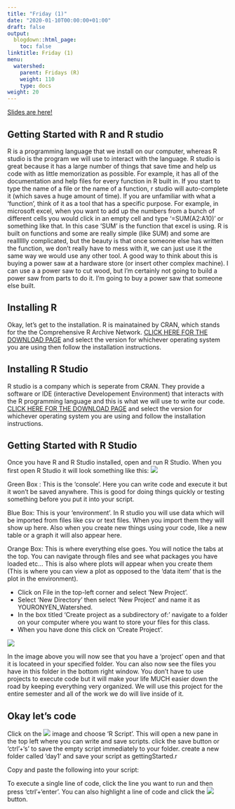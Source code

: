 ```yaml
---
title: "Friday (1)"
date: "2020-01-10T00:00:00+01:00"
draft: false
output:
  blogdown::html_page:
    toc: false
linktitle: Friday (1)
menu:
  watershed:
    parent: Fridays (R)
    weight: 110
    type: docs
weight: 20
---
```


[Slides are here!](https://amurraygeo.com/slides/watershed/RDay_1.html)

## Getting Started with R and R studio
R is a programming language that we install on our computer, whereas R studio is the program we will use to interact with the language. R studio is great because it has a large number of things that save time and help us code with as little memorization as possible. For example, it has all of the documentation and help files for every function in R built in. If you start to type the name of a file or the name of a function, r studio will auto-complete it (which saves a huge amount of time). If you are unfamiliar with what a 'function', think of it as a tool that has a specific purpose. For example, in microsoft excel, when you want to add up the numbers from a bunch of different cells you would click in an empty cell and type '=SUM(A2:A10)' or something like that. In this case 'SUM' is the function that excel is using. R is built on functions and some are really simple (like SUM) and some are realllllly complicated, but the beauty is that once someone else has written the function, we don't really have to mess with it, we can just use it the same way we would use any other tool. A good way to think about this is buying a power saw at a hardware store (or insert other complex machine). I can use a a power saw to cut wood, but I'm certainly not going to build a power saw from parts to do it. I'm going to buy a power saw that someone else built. 

## Installing R
Okay, let's get to the installation. R is mainatained by CRAN, which stands for the the Comprehensive R Archive Network. [CLICK HERE FOR THE DOWNLOAD PAGE](https://cran.r-project.org/) and select the version for whichever operating system you are using then follow the installation instructions.

## Installing R Studio
R studio is a company which is seperate from CRAN. They provide a software or IDE (interactive Developement Environment) that interacts with the R programming language and this is what we will use to write our code. [CLICK HERE FOR THE DOWNLOAD PAGE](https://rstudio.com/products/rstudio/download/#download) and select the version for whichever operating system you are using and follow the installation instructions.

## Getting Started with R Studio
Once you have R and R Studio installed, open and run R Studio. When you first open R Studio it will look something like this:
![](/img/RStudio_initial.png)

Green Box : This is the 'console'. Here you can write code and execute it but it won't be saved anywhere. This is good for doing things quickly or testing something before you put it into your script.

Blue Box: This is your 'environment'. In R studio you will use data which will be imported from files like csv or text files. When you import them they will show up here. Also when you create new things using your code, like a new table or a graph it will also appear here.

Orange Box: This is where everything else goes. You will notice the tabs at the top. You can navigate through files and see what packages you have loaded etc... This is also where plots will appear when you create them (This is where you can view a plot as opposed to the 'data item' that is the plot in the environment).

- Click on File in the top-left corner and select 'New Project'.
- Select 'New Directory' then select 'New Project' and name it as YOURONYEN_Watershed. 
- In the box titled 'Create project as a subdirectory of:' navigate to a folder on your computer where you want to store your files for this class. 
- When you have done this click on 'Create Project'.

![](/img/RStudio_project.png)

In the image above you will now see that you have a 'project' open and that it is locateed in your specified folder. You can also now see the files you have in this folder in the bottom right window. You don't have to use projects to execute code but it will make your life MUCH easier down the road by keeping everything very organized. We will use this project for the entire semester and all of the work we do will live inside of it.

## Okay let's code
Click on the ![](/img/newscript.png) image and choose 'R Script'. This will open a new pane in the top left where you can write and save scripts. click the save button or 'ctrl'+'s' to save the empty script immediately to your folder. create a new folder called 'day1' and save your script as gettingStarted.r

Copy and paste the following into your script:



To execute a single line of code, click the line you want to run and then press 'ctrl'+'enter'. You can also highlight a line of code and click the ![](/img/run.png) button.

